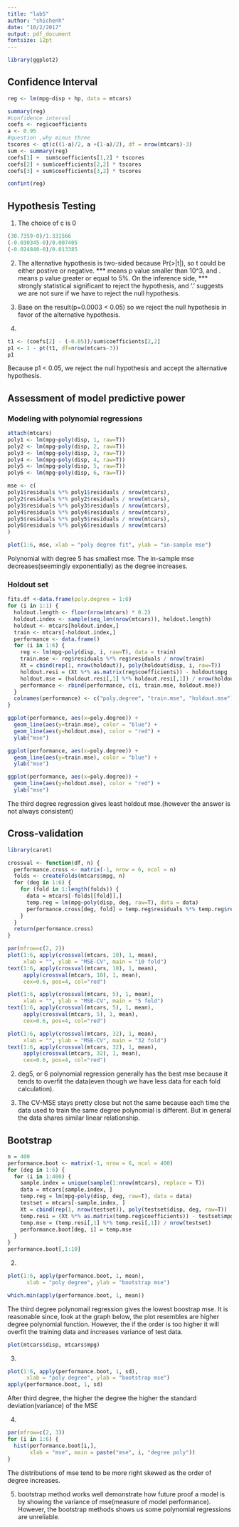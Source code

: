 ```yaml
---
title: "lab5"
author: "shichenh"
date: "10/2/2017"
output: pdf_document
fontsize: 12pt
---
```


```r
library(ggplot2)
```

## Confidence Interval

```r
reg <- lm(mpg~disp + hp, data = mtcars)

summary(reg)
#confidence interval
coefs <- reg$coefficients
a <- 0.95
#question ,why minus three 
tscores <- qt(c((1-a)/2, a +(1-a)/2), df = nrow(mtcars)-3)
sum <- summary(reg)
coefs[1] +  sum$coefficients[1,2] * tscores
coefs[2] + sum$coefficients[2,2] * tscores
coefs[3] + sum$coefficients[3,2] * tscores

confint(reg)
```

## Hypothesis Testing  

1. The choice of c is 0 
```r
(30.7359-0)/1.331566
(-0.030345-0)/0.007405
(-0.024840-0)/0.013385
```

2. The alternative hypothesis is two-sided because Pr(>|t|), so t could be either postive or negative. \*** means p value smaller than 10^3, and . means p value greater or equal to 5%. On the inference side, \*** strongly statistical significant to reject the hypothesis, and '.' suggests we are not sure if we have to reject the null hypothesis.

3. Base on the result(p=0.0003 < 0.05) so we reject the null hypothesis in favor of the alternative hypothesis.

4. 
```r
t1 <- (coefs[2] - (-0.05))/sum$coefficients[2,2] 
p1 <- 1 - pt(t1, df=nrow(mtcars-3))
p1
```

Because p1 < 0.05, we reject the null hypothesis and accept the alternative hypothesis.

## Assessment of model predictive power

### Modeling with polynomial regressions

```r
attach(mtcars)
poly1 <- lm(mpg~poly(disp, 1, raw=T)) 
poly2 <- lm(mpg~poly(disp, 2, raw=T))
poly3 <- lm(mpg~poly(disp, 3, raw=T))
poly4 <- lm(mpg~poly(disp, 4, raw=T))
poly5 <- lm(mpg~poly(disp, 5, raw=T))
poly6 <- lm(mpg~poly(disp, 6, raw=T))

mse <- c(
poly1$residuals %*% poly1$residuals / nrow(mtcars),
poly2$residuals %*% poly2$residuals / nrow(mtcars),
poly3$residuals %*% poly3$residuals / nrow(mtcars),
poly4$residuals %*% poly4$residuals / nrow(mtcars),
poly5$residuals %*% poly5$residuals / nrow(mtcars),
poly6$residuals %*% poly6$residuals / nrow(mtcars)
)

plot(1:6, mse, xlab = "poly degree fit", ylab = "in-sample mse")
```

Polynomial with degree 5 has smallest mse. The in-sample mse decreases(seemingly exponentially) as the degree increases.

### Holdout set

```r
fits.df <-data.frame(poly.degree = 1:6)
for (i in 1:1) {
  holdout.length <- floor(nrow(mtcars) * 0.2)
  holdout.index <- sample(seq_len(nrow(mtcars)), holdout.length)
  holdout <- mtcars[holdout.index,]
  train <- mtcars[-holdout.index,]
  performance <- data.frame()
  for (i in 1:6) {
    reg <- lm(mpg~poly(disp, i, raw=T), data = train)
    train.mse <- reg$residuals %*% reg$residuals / nrow(train)
    Xt = cbind(rep(1, nrow(holdout)), poly(holdout$disp, i, raw=T))
    holdout.resi = (Xt %*% as.matrix(reg$coefficients)) - holdout$mpg
    holdout.mse = (holdout.resi[,1] %*% holdout.resi[,1]) / nrow(holdout)
    performance <- rbind(performance, c(i, train.mse, holdout.mse))
  }
  colnames(performance) <- c("poly.degree", "train.mse", "holdout.mse")
}

ggplot(performance, aes(x=poly.degree)) +
  geom_line(aes(y=train.mse), color = "blue") +
  geom_line(aes(y=holdout.mse), color = "red") +
  ylab("mse")

ggplot(performance, aes(x=poly.degree)) +
  geom_line(aes(y=train.mse), color = "blue") +
  ylab("mse")

ggplot(performance, aes(x=poly.degree)) +
  geom_line(aes(y=holdout.mse), color = "red") +
  ylab("mse")
```
The third degree regression gives least holdout mse.(however the answer is not always consistent)

## Cross-validation

```r
library(caret)
```

```r
crossval <- function(df, n) {
  performance.cross <- matrix(-1, nrow = 6, ncol = n)
  folds <- createFolds(mtcars$mpg, n)
  for (deg in 1:6) {
    for (fold in 1:length(folds)) {
      data = mtcars[-folds[[fold]],]
      temp.reg = lm(mpg~poly(disp, deg, raw=T), data = data)
      performance.cross[deg, fold] = temp.reg$residuals %*% temp.reg$residuals / nrow(data)
    }
  }
  return(performance.cross)
}

par(mfrow=c(2, 2))
plot(1:6, apply(crossval(mtcars, 10), 1, mean),
     xlab = "", ylab = "MSE-CV", main = "10 fold")
text(1:6, apply(crossval(mtcars, 10), 1, mean), 
     apply(crossval(mtcars, 10), 1, mean), 
     cex=0.6, pos=4, col="red")

plot(1:6, apply(crossval(mtcars, 5), 1, mean),
     xlab = "", ylab = "MSE-CV", main = "5 fold")
text(1:6, apply(crossval(mtcars, 5), 1, mean), 
     apply(crossval(mtcars, 5), 1, mean), 
     cex=0.6, pos=4, col="red")

plot(1:6, apply(crossval(mtcars, 32), 1, mean),
     xlab = "", ylab = "MSE-CV", main = "32 fold")
text(1:6, apply(crossval(mtcars, 32), 1, mean), 
     apply(crossval(mtcars, 32), 1, mean), 
     cex=0.6, pos=4, col="red")
```

2. deg5, or 6 polynomial regression generally has the best mse because it tends to overfit the data(even though we have less data for each fold calculation). 

3. The CV-MSE stays pretty close but not the same because each time the data used to train the same degree polynomial is different. But in general the data shares similar linear relationship. 

## Bootstrap
```r
n = 400
performance.boot <- matrix(-1, nrow = 6, ncol = 400)
for (deg in 1:6) {
  for (i in 1:400) {
    sample.index = unique(sample(1:nrow(mtcars), replace = T))
    data = mtcars[sample.index, ]
    temp.reg = lm(mpg~poly(disp, deg, raw=T), data = data)
    testset = mtcars[-sample.index, ]
    Xt = cbind(rep(1, nrow(testset)), poly(testset$disp, deg, raw=T))
    temp.resi = (Xt %*% as.matrix(temp.reg$coefficients)) - testset$mpg
    temp.mse = (temp.resi[,1] %*% temp.resi[,1]) / nrow(testset)
    performance.boot[deg, i] = temp.mse
  }
}
performance.boot[,1:10]
```


2.
```r
plot(1:6, apply(performance.boot, 1, mean),
      xlab = "poly degree", ylab = "bootstrap mse")

which.min(apply(performance.boot, 1, mean))
```

The third degree polynomail regression gives the lowest boostrap mse. It is reasonable since, look at the graph below, the plot resembles are higher degree polynomial function. However, the if the order is too higher it will overfit the training data and increases variance of test data.  
```r
plot(mtcars$disp, mtcars$mpg)
```

3. 
```r
plot(1:6, apply(performance.boot, 1, sd),
      xlab = "poly degree", ylab = "bootstrap mse")
apply(performance.boot, 1, sd)
```

After third degree, the higher the degree the higher the standard deviation(variance) of the MSE

4.
```r
par(mfrow=c(2, 3))
for (i in 1:6) {
  hist(performance.boot[i,], 
       xlab = "mse", main = paste("mse", i, "degree poly"))
}
```

The distributions of mse tend to be more right skewed as the order of degree increases.

5. bootstrap method works well demonstrate how future proof a model is by showing the variance of mse(measure of model performance). However, the bootstrap methods shows us some polynomial regressions are unreliable.


